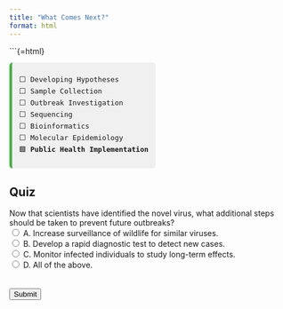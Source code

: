 ```yaml
---
title: "What Comes Next?"
format: html
---
```


```{=html}
<div style="font-family:monospace; font-size: 0.9em; background:#f0f0f0; border-left: 5px solid #4CAF50; padding: 0.75em 1em; margin-top: 1em; border-radius: 6px; width: fit-content;">
⬜ Developing Hypotheses<br>
⬜ Sample Collection<br>
⬜ Outbreak Investigation<br>
⬜ Sequencing<br>
⬜ Bioinformatics<br>
⬜ Molecular Epidemiology <br>
🟩 <strong>Public Health Implementation</strong>
</div>


## Quiz

<form id="quiz">
    <label for="question1">Now that scientists have identified the novel virus, what additional steps should be taken to prevent future outbreaks?</label><br>
    <input type="radio" id="answer1" name="question1" value="A"> A. Increase surveillance of wildlife for similar viruses.<br>
    <input type="radio" id="answer2" name="question1" value="B"> B. Develop a rapid diagnostic test to detect new cases.<br>
    <input type="radio" id="answer3" name="question1" value="C"> C. Monitor infected individuals to study long-term effects.<br>
    <input type="radio" id="answer4" name="question1" value="D"> D. All of the above.<br>
    <br><br>
    <input type="button" value="Submit" onclick="checkAnswers()">
</form>

<p id="result"></p>

<script>
    function checkAnswers() {
        let resultText = "";

        if (document.getElementById('answer4').checked) {
            resultText = "✅ Correct! Comprehensive outbreak prevention includes surveillance of potential reservoirs, early detection tools, and monitoring for long-term impacts — all critical for understanding and controlling emerging threats.";
        } else if (document.getElementById('answer1').checked) {
            resultText = "❌ Important, but not sufficient on its own. Surveillance helps detect future threats, but we also need diagnostics and clinical follow-up.";
        } else if (document.getElementById('answer2').checked) {
            resultText = "❌ Rapid testing is essential for outbreak response, but it's just one part of a larger strategy.";
        } else if (document.getElementById('answer3').checked) {
            resultText = "❌ Monitoring long-term effects is crucial for understanding impact, but it doesn’t help with early detection or prevention.";
        } else {
            resultText = "Please select an answer before submitting.";
        }

        document.getElementById('result').innerText = resultText;
    }
</script>
